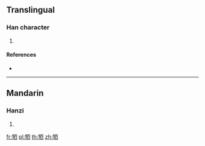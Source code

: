 ==Translingual==

===Han character===
{{Han char|rn=93|rad=牛|as=05|sn=9|four=|canj=HQWC}}

# {{defn|Han|sort=牛05}}

====References====
* {{Han ref|kx=0699.150|dkj=19972|dj=1112.070|hdz=31807.060|uh=726D|ud=29293}}

----

==Mandarin==

===Hanzi===
{{cmn-hanzi|pin=[[sì]] ([[si4]])|wg=ssu<sup>4</sup>}}

# {{defn|lang=cmn|sort=牛05}}

[[fr:牭]]
[[pl:牭]]
[[th:牭]]
[[zh:牭]]